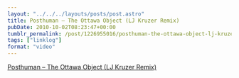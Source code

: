 ```yaml
---
layout: "../../../layouts/posts/post.astro"
title: Posthuman – The Ottawa Object (LJ Kruzer Remix)
pubDate: 2010-10-02T08:23:47+00:00
tumblr_permalink: /post/1226955016/posthuman-the-ottawa-object-lj-kruzer-remix
tags: ["linklog"]
format: "video"
---
```



<YouTube id="https://www.youtube.com/watch?v=y3M2hnhtYWE" />

[Posthuman &#8211; The Ottawa Object (LJ Kruzer Remix)][1]

[1]: https://www.youtube.com/watch?v=y3M2hnhtYWE

